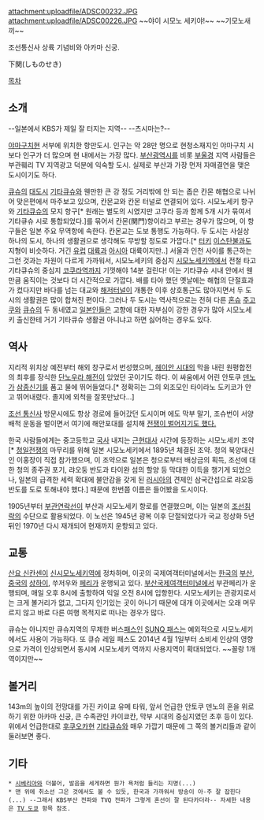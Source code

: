 attachment:uploadfile/ADSC00232.JPG
attachment:uploadfile/ADSC00226.JPG
~~야이 시모노 세키야!~~
~~기모노새끼~~

조선통신사 상륙 기념비와 아카마 신궁.

下関(しものせき)

[[목차]]

== 소개 ==
--일본에서 KBS가 제일 잘 터지는 지역-- --츠시마는?--

[[야마구치]]현 서부에 위치한 항만도시. 인구는 약 28만 명으로 현청소재지인 야마구치 시보다 인구가 더 많으며 현 내에서는 가장 많다. [[부산광역시]]를 비롯 [[부울경]] 지역 사람들은 부관훼리 TV 지역광고 덕분에 익숙할 도시. 실제로 부산과 가장 먼저 자매결연을 맺은 도시이기도 하다.

[[큐슈]]의 [[대도시]] [[기타큐슈]]와 웬만한 큰 강 정도 거리밖에 안 되는 좁은 칸몬 해협으로 나뉘어 맞은편에서 마주보고 있으며, 칸몬교와 칸몬 터널로 연결되어 있다. 시모노세키 항구와 [[기타큐슈]]의 모지 항구[* 원래는 별도의 시였지만 고쿠라 등과 함께 5개 시가 묶여서 기타큐슈 시로 통합되었다.]를 묶어서 칸몬(関門)항이라고 부르는 경우가 많으며, 이 항구들은 일본 주요 무역항에 속한다. 칸몬교는 도보 통행도 가능하다. 두 도시는 사실상 하나의 도시, 하나의 생활권으로 생각해도 무방할 정도로 가깝다.[* [[터키]] [[이스탄불]]과도 지형이 비슷하다. 거긴 [[유럽]] [[대륙]]과 [[아시아]] 대륙이지만..] 서울과 인천 사이를 통근하는 그런 것과는 차원이 다르게 가까워서, 시모노세키의 중심지 [[시모노세키역]]에서 전철 타고 기타큐슈의 중심지 [[코쿠라역]]까지 기껏해야 14분 걸린다! 이는 기타큐슈 시내 안에서 웬만큼 움직이는 것보다 더 시간적으로 가깝다. 배를 타야 했던 옛날에는 해협의 단절효과가 컸다지만 바다를 넘는 대교와 [[해저터널]]이 개통한 이후 상호통근도 많아지면서 두 도시의 생활권은 많이 합쳐진 편이다. 그러나 두 도시는 역사적으로는 전혀 다른 [[혼슈]] [[주고쿠]]와 [[큐슈]]의 두 동네였고 [[일본인]]들은 고향에 대한 자부심이 강한 경우가 많아 시모노세키 출신한테 거기 기타큐슈 생활권 아니냐고 하면 싫어하는 경우도 있다.

== 역사 ==
지리적 위치상 예전부터 해외 창구로서 번성했으며, [[헤이안 시대]]의 막을 내린 원평합전의 최후를 장식한 [[단노우라 해전]]이 있었던 곳이기도 하다. 이 싸움에서 어린 안토쿠 [[덴노]]가 [[삼종신기]]를 품고 물에 뛰어들었다.[* 정확히는 그의 외조모인 타이라노 도키코가 안고 뛰어내렸다. 졸지에 외척을 잘못만났다...]

[[조선 통신사]] 방문시에도 항상 경로에 들어갔던 도시이며 에도 막부 말기, 조슈번이 서양 배척 운동을 벌이면서 여기에 해안포대를 설치해 [[시모노세키 전쟁|전쟁이 벌어지기도 했다.]]

한국 사람들에게는 중고등학교 [[국사]] 내지는 [[근현대사]] 시간에 등장하는 시모노세키 조약[* [[청일전쟁]]의 마무리를 위해 일본 시모노세키에서 1895년 체결된 조약. 청의 북양대신인 이홍장이 직접 참가했으며, 이 조약으로 일본은 청으로부터 배상금의 획득, 조선에 대한 청의 종주권 포기, 랴오둥 반도과 타이완 섬의 할양 등 막대한 이득을 챙기게 되었으나, 일본의 급격한 세력 확대에 불안감을 갖게 된 [[러시아]]의 견제인 삼국간섭으로 랴오둥 반도를 도로 토해내야 했다.] 때문에 한번쯤 이름은 들어봤을 도시이다. 

1905년부터 [[부관연락선]]이 부산과 시모노세키 항로를 연결했으며, 이는 일본의 [[조선]]침략의 수단으로 활용되었다. 이 노선은 1945년 광복 이후 단절되었다가 국교 정상화 5년 뒤인 1970년 다시 재개되어 현재까지 운항되고 있다.

== 교통 ==
[[산요 신칸센]]이 [[신시모노세키역]]에 정차하며, 이곳의 국제여객터미널에서는 [[한국]]의 [[부산]], [[중국]]의 [[상하이]], 쑤저우와 [[페리]]가 운행되고 있다. [[부산국제여객터미널]]에서 부관페리가 운행되며, 매일 오후 8시에 출항하여 익일 오전 8시에 입항한다. 시모노세키는 관광지로서는 크게 볼거리가 없고, 그다지 인기있는 곳이 아니기 때문에 대개 이곳에서는 오래 머무르지 않고 바로 다른 여행 목적지로 떠나는 경우가 많다.

큐슈는 아니지만 큐슈지역의 무제한 버스[[패스]]인 [[SUNQ 패스]]는 예외적으로 시모노세키에서도 사용이 가능하다. 또 큐슈 레일 패스도 2014년 4월 1일부터 소비세 인상의 영향으로 가격이 인상되면서 동시에 시모노세키 역까지 사용지역이 확대되었다. ~~꼴랑 1개 역이지만~~
== 볼거리 ==
143m의 높이의 전망대를 가진 카이쿄 유메 타워, 앞서 언급한 안토쿠 덴노의 혼을 위로하기 위한 아카마 신궁, 큰 수족관인 카이쿄칸, 막부 시대의 중심지였던 초후 등이 있다. 위에서 언급한대로 [[후쿠오카]]현 [[기타큐슈]]와 매우 가깝기 때문에 그 쪽의 볼거리들과 같이 둘러보면 좋다.

== 기타 ==
 * [[시베리아]]와 더불어, 발음을 세게하면 뭔가 욕처럼 들리는 지명(...)
 * 맨 위에 취소선 그은 것에서도 볼 수 있듯, 한국과 가까워서 방송이 아-주 잘 잡힌다(...) --그래서 KBS부산 전파와 TVQ 전파가 그렇게 혼선이 잘 된다카더라-- 자세한 내용은 [[TV 도쿄]] 항목 참조.
